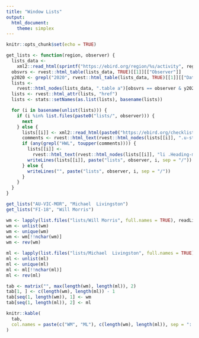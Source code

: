 ```yaml
---
title: "Window Lists"
output:
  html_document:
    theme: simplex
---
```


```r
knitr::opts_chunk$set(echo = TRUE)
```

```r
get_lists <- function(region, observer) {
  lists_data <-
    xml2::read_html(sprintf("https://ebird.org/region/%s/activity", region))
  obsvrs <- rvest::html_table(lists_data, TRUE)[[1]][["Observer"]]
  y2020 <- grepl("2020", rvest::html_table(lists_data, TRUE)[[1]][["Date"]])
  lists <-
    rvest::html_nodes(lists_data, ".table a")[obsvrs == observer & y2020]
  lists <- rvest::html_attr(lists, "href")
  lists <- stats::setNames(as.list(lists), basename(lists))

  for (i in basename(unlist(lists))) {
    if (i %in% list.files(paste0("lists/", observer))) {
      next
    } else {
      lists[[i]] <- xml2::read_html(paste0("https://ebird.org/checklist/", i))
      comments <- rvest::html_text(rvest::html_nodes(lists[[i]], ".u-stack-xs"))
      if (any(grepl("HWL", toupper(comments)))) {
        lists[[i]] <-
          rvest::html_text(rvest::html_nodes(lists[[i]], "li .Heading-main"))
        writeLines(lists[[i]], paste("lists", observer, i, sep = "/"))
      } else {
        writeLines("", paste("lists", observer, i, sep = "/"))
      }
    }
  }
}

get_lists("AU-VIC-MOR", "Michael  Livingston")
get_lists("FI-18", "Will Morris")

wm <- lapply(list.files("lists/Will Morris", full.names = TRUE), readLines)
wm <- unlist(wm)
wm <- unique(wm)
wm <- wm[!!nchar(wm)]
wm <- rev(wm)

ml <- lapply(list.files("lists/Michael  Livingston", full.names = TRUE), readLines)
ml <- unlist(ml)
ml <- unique(ml)
ml <- ml[!!nchar(ml)]
ml <- rev(ml)

tab <- matrix("", max(length(wm), length(ml)), 2)
tab[1, ] <- c(length(wm), length(ml)) - 1
tab[seq(1, length(wm)), 1] <- wm
tab[seq(1, length(ml)), 2] <- ml
```

```r
knitr::kable(
  tab,
  col.names = paste(c("WM", "ML"), c(length(wm), length(ml)), sep = ": ")
)
```

